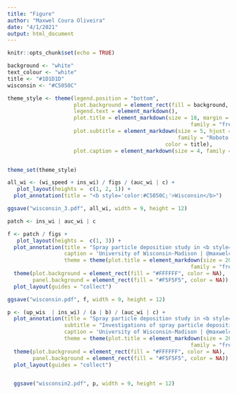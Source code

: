 ```yaml
---
title: "Figure"
author: "Maxwel Coura Oliveira"
date: "4/1/2021"
output: html_document
---
```


```r
knitr::opts_chunk$set(echo = TRUE)
```







```r
background <- "white"
text_colour <- "white"
title <- "#1D1D1D"
wisconsin <- "#C5050C"

theme_style <- theme(legend.position = "bottom",
                     plot.background = element_rect(fill = background, color = NA),
                     legend.text = element_markdown(),
                     plot.title = element_markdown(size = 18, margin = margin(3, 0, 3, 0),
                                                          family = "fredoka"),
                     plot.subtitle = element_markdown(size = 5, hjust = 0,
                                                      family = "Roboto Condensed",
                                                  color = title),
                     plot.caption = element_markdown(size = 4, family = "lobster"))


theme_set(theme_style)
```


```r
all_wi <- (wi_speed + ins_wi) / figs / (auc_wi | c) +
   plot_layout(heights =  c(1, 2, 1)) +
  plot_annotation(title = "<b style='color:#C5050C;'>Wisconsin</b>")

ggsave("wisconsin_3.pdf", all_wi, width = 9, height = 12)
```



```r
patch <- ins_wi | auc_wi | c

f <- patch / figs +
   plot_layout(heights =  c(1, 3)) +
  plot_annotation(title = "Spray particle deposition study in <b style='color:#C5050C;'>Wisconsin</b>",
                  caption = 'University of Wisconsin-Madison | @maxwelco',
                  theme = theme(plot.title = element_markdown(size = 20, margin = margin(3, 0, 3, 0),
                                                          family = "fredoka"))) &
  theme(plot.background = element_rect(fill = "#FFFFFF", color = NA),
        panel.background = element_rect(fill = "#F5F5F5", color = NA)) &
  plot_layout(guides = "collect")

ggsave("wisconsin.pdf", f, width = 9, height = 12)
```





```r
p <- (up_wis  | ins_wi) / (a | b) / (auc_wi | c) +
  plot_annotation(title = "Spray particle deposition study in <b style='color:#C5050C;'>Wisconsin</b>",
                  subtitle = "Investigations of spray particle deposition at upwind, inswath and downwind. <b style='color:#0479a8;'>ANOVA</b> was perfomed for spray particle deposition at upwind and <br>inswath, and a <b style='color:#0479a8;'>Linear Model</b> was used to predict pray particle deposition with distance at downwind. Hooded sprayer makes a bigger <br>difference on spray particle deposition, followed by nozzle and drift reduction agent.",
                  caption = 'University of Wisconsin-Madison | @maxwelco',
                  theme = theme(plot.title = element_markdown(size = 20, margin = margin(3, 0, 3, 0),
                                                          family = "fredoka"))) &
  theme(plot.background = element_rect(fill = "#FFFFFF", color = NA),
        panel.background = element_rect(fill = "#F5F5F5", color = NA)) &
  plot_layout(guides = "collect")


  ggsave("wisconsin2.pdf", p, width = 9, height = 12)
```




